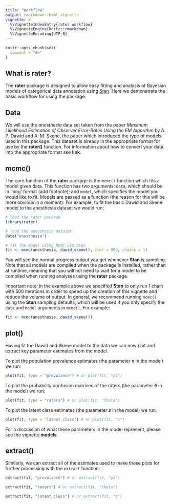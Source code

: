 ```yaml
---
title: "Workflow"
output: rmarkdown::html_vignette
vignette: >
  %\VignetteIndexEntry{rater workflow}
  %\VignetteEngine{knitr::rmarkdown}
  %\VignetteEncoding{UTF-8}
---
```


```r
knitr::opts_chunk$set(
  comment = "#>"
)
```

## What is rater?

The **rater** package is designed to allow easy fitting and analysis of
Bayesian models of categorical data annotation using
[Stan](http://mc-stan.org/). Here we demonstrate the basic workflow for using
the package.

## Data

We will use the *anesthesia* data set taken from the paper *Maximum Likelihood
Estimation of Observer Error-Rates Using the EM Algorithm* by A. P. Dawid and
A. M. Skene, the paper which introduced the type of models used in this
package. This dataset is already in the appropriate format for use by the
**rater()** function. For information about how to convert your data into the
appropriate format see __link__.

## mcmc()

The core function of the **rater** package is the `mcmc()` function which fits a model 
given data. This function has two arguments: `data`, which should be in 
'long' format (add footnote); and `model`, which specifies the model you would like to fit. 
Models are passed as a function (the reason for this will be more obvious in a moment). For 
example, to fit the basic Dawid and Skene model to the anesthesia dataset we 
would run: 

```r
# load the rater package
library(rater)

# load the anesthesia dataset
data("anesthesia")

# fit the model using MCMC via Stan 
fit <- mcmc(anesthesia, dawid_skene(), iter = 500, chains = 1)
```

You will see the normal progress output you get whenever **Stan** is sampling.
Note that all models are compiled when the package is installed, rather than at
runtime, meaning that you will not need to wait for a model to be compiled when
running analyses using the **rater** package.

Important note: in the example above we specified **Stan** to only run 1 chain
with 500 iterations in order to speed up the creation of this vignette and
reduce the volume of output. In general, we recommend running `mcmc()` using
the **Stan** sampling defaults, which will be used if you only specify the
`data` and `model` arguments in `mcmc()`.  For example:

```r
fit <- mcmc(anesthesia, dawid_skene())
```

## plot()

Having fit the Dawid and Skene model to the data we can now plot and extract key 
parameter estimates from the model. 

To plot the population prevalence estimates (the parameter $\pi$ in the model) we run:

```r
plot(fit, type = "prevalance") # or plot(fit, "pi")
```

To plot the probability confusion matrices of the raters (the parameter $\theta$ in the model) we run:

```r
plot(fit, type = "raters") # or plot(fit, "theta")
```

To plot the latent class estimates (the parameter $z$ in the model) we run:

```r
plot(fit, type = "latent_class") # or plot(fit, "z")
```

For a discussion of what these parameters in the model represent, please see the vignette __models__.

## extract()

Similarly, we can extract all of the estimates used to make these plots for further 
processing with the `extract` function:

```r
extract(fit, "prevalance") # or extract(fit, "pi")

extract(fit, "raters") # or extract(fit, "theta")

extract(fit, "latent_class") # or extract(fit, "z")
```

